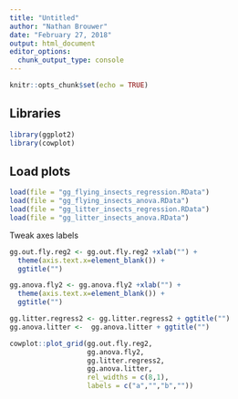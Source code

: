 ```yaml
---
title: "Untitled"
author: "Nathan Brouwer"
date: "February 27, 2018"
output: html_document
editor_options: 
  chunk_output_type: console
---
```


```r
knitr::opts_chunk$set(echo = TRUE)
```


## Libraries
```r
library(ggplot2)
library(cowplot)
```


## Load plots

```r
load(file = "gg_flying_insects_regression.RData")
load(file = "gg_flying_insects_anova.RData")
load(file = "gg_litter_insects_regression.RData")
load(file = "gg_litter_insects_anova.RData")
```


Tweak axes labels
```r
gg.out.fly.reg2 <- gg.out.fly.reg2 +xlab("") +
  theme(axis.text.x=element_blank()) +
  ggtitle("")

gg.anova.fly2 <- gg.anova.fly2 +xlab("") +
  theme(axis.text.x=element_blank()) +
  ggtitle("")

gg.litter.regress2 <- gg.litter.regress2 + ggtitle("")
gg.anova.litter <-  gg.anova.litter + ggtitle("")
```


```r
cowplot::plot_grid(gg.out.fly.reg2,
                   gg.anova.fly2,
                   gg.litter.regress2,
                   gg.anova.litter,
                   rel_widths = c(8,1),
                   labels = c("a","","b",""))




```

